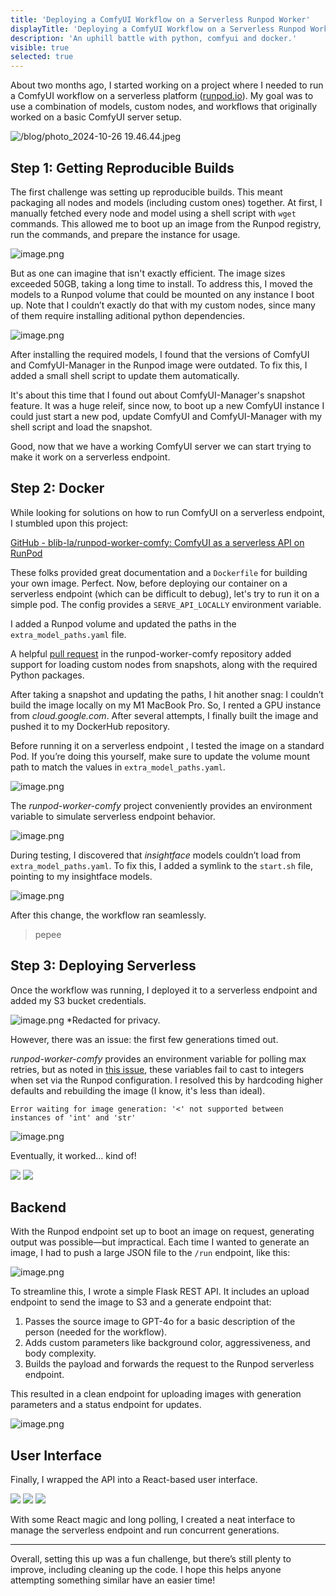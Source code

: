 ```yaml
---
title: 'Deploying a ComfyUI Workflow on a Serverless Runpod Worker'
displayTitle: 'Deploying a ComfyUI Workflow on a Serverless Runpod Worker'
description: 'An uphill battle with python, comfyui and docker.'
visible: true
selected: true
---
```


About two months ago, I started working on a project where I needed to run a ComfyUI workflow on a serverless platform ([runpod.io](https://runpod.io)). My goal was to use a combination of models, custom nodes, and workflows that originally worked on a basic ComfyUI server setup.

![/blog/photo_2024-10-26 19.46.44.jpeg](/blog/photo_2024-10-26-19-46-44.jpeg)

## Step 1: Getting Reproducible Builds

The first challenge was setting up reproducible builds. This meant packaging all nodes and models (including custom ones) together. At first, I manually fetched every node and model using a shell script with `wget` commands. This allowed me to boot up an image from the Runpod registry, run the commands, and prepare the instance for usage.

![image.png](/blog/image.png)

But as one can imagine that isn't exactly efficient. The image sizes exceeded 50GB, taking a long time to install. To address this, I moved the models to a Runpod volume that could be mounted on any instance I boot up.
Note that I couldn’t exactly do that with my custom nodes, since many of them require installing aditional python dependencies.

![image.png](/blog/image_x.png)

After installing the required models, I found that the versions of ComfyUI and ComfyUI-Manager in the Runpod image were outdated. To fix this, I added a small shell script to update them automatically.

It's about this time that I found out about ComfyUI-Manager's snapshot feature. It was a huge releif, since now, to boot up a new ComfyUI instance I could just start a new pod, update ComfyUI and ComfyUI-Manager with my shell script and load the snapshot.

Good, now that we have a working ComfyUI server we can start trying to make it work on a serverless endpoint.

## Step 2: Docker

While looking for solutions on how to run ComfyUI on a serverless endpoint, I stumbled upon this project:

[GitHub - blib-la/runpod-worker-comfy: ComfyUI as a serverless API on RunPod](https://github.com/blib-la/runpod-worker-comfy)

These folks provided great documentation and a `Dockerfile` for building your own image. Perfect.
Now, before deploying our container on a serverless endpoint (which can be difficult to debug), let's try to run it on a simple pod. The config provides a `SERVE_API_LOCALLY` environment variable.

 I added a Runpod volume and updated the paths in the `extra_model_paths.yaml` file. 

A helpful [pull request](https://github.com/blib-la/runpod-worker-comfy/pull/30) in the runpod-worker-comfy repository added support for loading custom nodes from snapshots, along with the required Python packages.

After taking a snapshot and updating the paths, I hit another snag: I couldn’t build the image locally on my M1 MacBook Pro. So, I rented a GPU instance from *cloud.google.com*. After several attempts, I finally built the image and pushed it to my DockerHub repository.

Before running it on a serverless endpoint , I tested the image on a standard Pod. If you’re doing this yourself, make sure to update the volume mount path to match the values in `extra_model_paths.yaml`.

![image.png](/blog/image_4.png)

The *runpod-worker-comfy* project conveniently provides an environment variable to simulate serverless endpoint behavior.

![image.png](/blog/image_i.png)

During testing, I discovered that *insightface* models couldn’t load from `extra_model_paths.yaml`. To fix this, I added a symlink to the `start.sh` file, pointing to my insightface models.

![image.png](/blog/image_l.png)

After this change, the workflow ran seamlessly.

> pepee

## Step 3: Deploying Serverless

Once the workflow was running, I deployed it to a serverless endpoint and added my S3 bucket credentials.

![image.png](/blog/image_8.png)
\*Redacted for privacy.

However, there was an issue: the first few generations timed out.

*runpod-worker-comfy* provides an environment variable for polling max retries, but as noted in [this issue](https://github.com/blib-la/runpod-worker-comfy/issues/64), these variables fail to cast to integers when set via the Runpod configuration. I resolved this by hardcoding higher defaults and rebuilding the image (I know, it's less than ideal).

```
Error waiting for image generation: '<' not supported between instances of 'int' and 'str'
```


![image.png](/blog/image_q.png)

Eventually, it worked… kind of!

<div className="grid grid-cols-2 gap-5 py-8">
    <img className="w-full" src="/blog/photo_2024-10-26-20-27-35.jpeg" />
    <img className="w-full" src="/blog/photo_2024-10-26-20-27-33.jpeg" />
</div>

## Backend

With the Runpod endpoint set up to boot an image on request, generating output was possible—but impractical. Each time I wanted to generate an image, I had to push a large JSON file to the `/run` endpoint, like this:

![image.png](/blog/image_6.png)

To streamline this, I wrote a simple Flask REST API. It includes an upload endpoint to send the image to S3 and a generate endpoint that:

1. Passes the source image to GPT-4o for a basic description of the person (needed for the workflow).
2. Adds custom parameters like background color, aggressiveness, and body complexity.
3. Builds the payload and forwards the request to the Runpod serverless endpoint.

This resulted in a clean endpoint for uploading images with generation parameters and a status endpoint for updates.

![image.png](/blog/image_11.png)

## User Interface

Finally, I wrapped the API into a React-based user interface.

<div className="grid grid-cols-3 gap-5 py-8">
    <img className="w-full" src="/blog/image_e.png" />
    <img className="w-full" src="/blog/image_s.png" />
    <img className="w-full" src="/blog/image_g.png" />
</div>

With some React magic and long polling, I created a neat interface to manage the serverless endpoint and run concurrent generations.

---

Overall, setting this up was a fun challenge, but there’s still plenty to improve, including cleaning up the code. I hope this helps anyone attempting something similar have an easier time!
